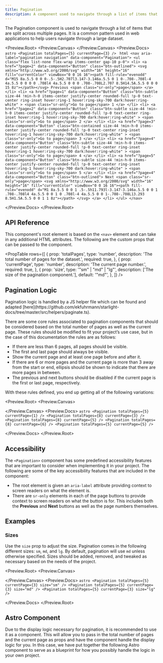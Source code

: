 ```yaml
---
title: Pagination
description: A component used to navigate through a list of items that are split across multiple pages.
---
```



The Pagination component is used to navigate through a list of items that are split across multiple pages. It is a common pattern used in web applications to help users navigate through a large dataset.

<Preview.Root>
  <Preview.Canvas>
    <Pagination totalPages={5} currentPage={3} />
  </Preview.Canvas>
  <Preview.Docs>
    <Tabs class="border-none">
      <TabItem label="Astro" icon="astro">
        ```astro
        <Pagination totalPages={5} currentPage={3} />
        ```
      </TabItem>
      <TabItem label="Compiled" icon="seti:html">
        ```html
        <nav aria-label="pagination navigation" data-component="Pagination">
          <ul class="flex list-none flex-wrap items-center gap-10 p-0">
            <li>
              <a href="?page=2" data-component="Button" class="btn-outlined">
                <svg xmlns="http://www.w3.org/2000/svg" width="16" height="16" fill="currentColor" viewBox="0 0 16 16"><path fill-rule="evenodd" d="M15 8a.5.5 0 0 0-.5-.5H2.707l3.147-3.146a.5.5 0 1 0-.708-.708l-4 4a.5.5 0 0 0 0 .708l4 4a.5.5 0 0 0 .708-.708L2.707 8.5H14.5A.5.5 0 0 0 15 8z"></path></svg>
                Previous
                <span class="sr-only">page</span>
              </a>
            </li>
            <li>
              <a
                href="?page=1"
                data-component="Button"
                class="btn-subtle size-44 !min-h-0 items-center justify-center rounded-full !p-0 text-center ring-inset hover:ring-1 hover:ring-sky-700 dark:hover:ring-white"
              >
                <span class="sr-only">Go to page</span>
                1
              </a>
            </li>
            <li>
              <a
                href="?page=2"
                data-component="Button"
                class="btn-subtle size-44 !min-h-0 items-center justify-center rounded-full !p-0 text-center ring-inset hover:ring-1 hover:ring-sky-700 dark:hover:ring-white"
              >
                <span class="sr-only">Go to page</span>
                2
              </a>
            </li>
            <li>
              <a
                href="?page=3"
                data-component="Button"
                class="btn-contained size-44 !min-h-0 items-center justify-center rounded-full !p-0 text-center ring-inset hover:ring-1 hover:ring-sky-700 dark:hover:ring-white"
              >
                <span class="sr-only">Go to page</span>
                3
              </a>
            </li>
            <li>
              <a
                href="?page=4"
                data-component="Button"
                class="btn-subtle size-44 !min-h-0 items-center justify-center rounded-full !p-0 text-center ring-inset hover:ring-1 hover:ring-sky-700 dark:hover:ring-white"
              >
                <span class="sr-only">Go to page</span>
                4
              </a>
            </li>
            <li>
              <a
                href="?page=5"
                data-component="Button"
                class="btn-subtle size-44 !min-h-0 items-center justify-center rounded-full !p-0 text-center ring-inset hover:ring-1 hover:ring-sky-700 dark:hover:ring-white"
              >
                <span class="sr-only">Go to page</span>
                5
              </a>
            </li>
            <li>
              <a href="?page=4" data-component="Button" class="btn-outlined">
                Next
                <span class="sr-only">page</span>
                <svg xmlns="http://www.w3.org/2000/svg" width="16" height="16" fill="currentColor" viewBox="0 0 16 16"><path fill-rule="evenodd" d="M1 8a.5.5 0 0 1 .5-.5h11.793l-3.147-3.146a.5.5 0 0 1 .708-.708l4 4a.5.5 0 0 1 0 .708l-4 4a.5.5 0 0 1-.708-.708L13.293 8.5H1.5A.5.5 0 0 1 1 8z"></path>
                </svg>
              </a>
            </li>
          </ul>
        </nav>
        ```
      </TabItem>
    </Tabs>

  </Preview.Docs>
</Preview.Root>

## API Reference

This component's root element is based on the `<nav>` element and can take in any additional HTML attributes. The following are the custom props that can be passed to the component.

<PropTable
  rows={[
    {
      prop: 'totalPages',
      type: 'number',
      description: 'The total number of pages for the dataset.',
      required: true,
    },
    {
      prop: 'currentPage',
      type: 'number',
      description: 'The current page number.',
      required: true,
    },
    {
      prop: 'size',
      type: '"sm" | "md" | "lg"',
      description: ['The size of the pagination component.'],
      default: '"md"',
    },
  ]}
/>

## Pagination Logic

<Aside>
  Pagination logic is handled by a JS helper file which can be found and adapted
  [here](https://github.com/ekfuhrmann/starlight-docs/tree/master/src/helpers/paginate.ts).
</Aside>

There are some core rules associated to pagination components that should be considered based on the total number of pages as well as the current page. These rules should be modified to fit your project’s use case, but in the case of this documentation the rules are as follows:

- If there are less than 6 pages, all pages should be visible.
- The first and last page should always be visible.
- Show the current page and at least one page before and after it.
- If there are 6 or more pages and the current page is more than 3 away from the start or end, ellipsis should be shown to indicate that there are more pages in between.
- The previous and next buttons should be disabled if the current page is the first or last page, respectively.

With these rules defined, you end up getting all of the following variations:

<Preview.Root>
  <Preview.Canvas>
    <div class="flex flex-col items-center gap-32">
      <Pagination totalPages={5} currentPage={1} />
      <Pagination totalPages={8} currentPage={3} />
      <Pagination totalPages={8} currentPage={5} />
      <Pagination totalPages={8} currentPage={6} />
      <Pagination totalPages={5} currentPage={5} />
    </div>
  </Preview.Canvas>
  <Preview.Docs>
    <Tabs class="border-none">
      <TabItem label="Astro" icon="astro">
        ```astro
        <Pagination totalPages={5} currentPage={1} />
        <Pagination totalPages={8} currentPage={3} />
        <Pagination totalPages={8} currentPage={5} />
        <Pagination totalPages={8} currentPage={6} />
        <Pagination totalPages={5} currentPage={5} />
        ```
      </TabItem>
    </Tabs>

  </Preview.Docs>
</Preview.Root>

## Accessibility

The `<Pagination>` component has some predefined accessibility features that are important to consider when implementing it in your project. The following are some of the key accessibility features that are included in the component:

- The root element is given an `aria-label` attribute providing context to screen readers on what the element is.
- There are `sr-only` elements in each of the page buttons to provide context to screen readers on what the button is for. This includes both the **Previous** and **Next** buttons as well as the page numbers themselves.

## Examples

### Sizes

Use the `size` prop to adjust the size. Pagination comes in the following different sizes: `sm`, `md`, and `lg`. By default, pagination will use `md` unless otherwise specified. Sizes should be added, removed, and tweaked as necessary based on the needs of the project.

<Preview.Root>
  <Preview.Canvas>
    <div class="flex flex-col items-center gap-32">
      <Pagination totalPages={5} currentPage={3} size="sm" />
      <Pagination totalPages={5} currentPage={3} size="md" />
      <Pagination totalPages={5} currentPage={3} size="lg" />
    </div>
  </Preview.Canvas>
  <Preview.Docs>
    <Tabs class="border-none">
      <TabItem label="Astro" icon="astro">
        ```astro
        <Pagination totalPages={5} currentPage={3} size="sm" />
        <Pagination totalPages={5} currentPage={3} size="md" />
        <Pagination totalPages={5} currentPage={3} size="lg" />
        ```
      </TabItem>
    </Tabs>

  </Preview.Docs>
</Preview.Root>

## Astro Component

Due to the display logic necessary for pagination, it is recommended to use it as a component. This will allow you to pass in the total number of pages and the current page as props and have the component handle the display logic for you. In this case, we have put together the following Astro component to serve as a blueprint for how you possibly handle the logic in your own project.

<Tabs>
  <TabItem label="Component" icon="astro">
    <Code code={PaginationRaw} lang="astro" title="Pagintation.astro" />
  </TabItem>
  <TabItem label="TypeScript" icon="seti:typescript">
    <Code code={PaginateTsRaw} lang="typescript" title="paginate.ts" />
  </TabItem>
</Tabs>
